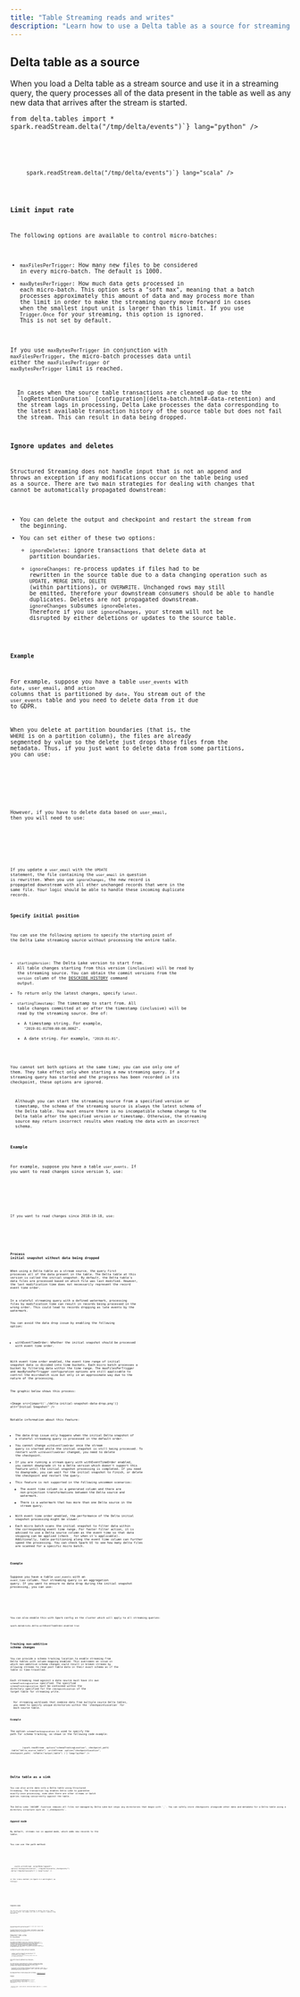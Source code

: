 ```yaml
---
title: "Table Streaming reads and writes"
description: "Learn how to use a Delta table as a source for streaming queries."
---
```



## Delta table as a source

When you load a Delta table as a stream source and use it in a streaming query, the query processes all of the data present in the table as well as any new data that arrives after the stream is started.

<Tabs>
  <TabItem label="Python">
    <Code code={`spark.readStream.format("delta") \\
  .load("/tmp/delta/events")

from delta.tables import \* spark.readStream.delta("/tmp/delta/events")`} lang="python" />

  </TabItem>

  <TabItem label="Scala">
    <Code code={`spark.readStream.format("delta")
  .load("/tmp/delta/events")

spark.readStream.delta("/tmp/delta/events")`} lang="scala" />
  </TabItem>
</Tabs>

### Limit input rate

The following options are available to control micro-batches:

- `maxFilesPerTrigger`: How many new files to be considered in every micro-batch. The default is 1000.
- `maxBytesPerTrigger`: How much data gets processed in each micro-batch. This option sets a "soft max", meaning that a batch processes approximately this amount of data and may process more than the limit in order to make the streaming query move forward in cases when the smallest input unit is larger than this limit. If you use `Trigger.Once` for your streaming, this option is ignored. This is not set by default.

If you use `maxBytesPerTrigger` in conjunction with `maxFilesPerTrigger`, the micro-batch processes data until either the `maxFilesPerTrigger` or `maxBytesPerTrigger` limit is reached.

<Aside type="note">
  In cases when the source table transactions are cleaned up due to the
  `logRetentionDuration` [configuration](delta-batch.html#-data-retention) and
  the stream lags in processing, Delta Lake processes the data corresponding to
  the latest available transaction history of the source table but does not fail
  the stream. This can result in data being dropped.
</Aside>

### Ignore updates and deletes

Structured Streaming does not handle input that is not an append and throws an exception if any modifications occur on the table being used as a source. There are two main strategies for dealing with changes that cannot be automatically propagated downstream:

- You can delete the output and checkpoint and restart the stream from the beginning.
- You can set either of these two options:
  - `ignoreDeletes`: ignore transactions that delete data at partition boundaries.
  - `ignoreChanges`: re-process updates if files had to be rewritten in the source table due to a data changing operation such as `UPDATE`, `MERGE INTO`, `DELETE` (within partitions), or `OVERWRITE`. Unchanged rows may still be emitted, therefore your downstream consumers should be able to handle duplicates. Deletes are not propagated downstream. `ignoreChanges` subsumes `ignoreDeletes`. Therefore if you use `ignoreChanges`, your stream will not be disrupted by either deletions or updates to the source table.

#### Example

For example, suppose you have a table `user_events` with `date`, `user_email`, and `action` columns that is partitioned by `date`. You stream out of the `user_events` table and you need to delete data from it due to GDPR.

When you delete at partition boundaries (that is, the `WHERE` is on a partition column), the files are already segmented by value so the delete just drops those files from the metadata. Thus, if you just want to delete data from some partitions, you can use:

<Tabs>
  <TabItem label="Scala">
    <Code
      code={`spark.readStream.format("delta")
  .option("ignoreDeletes", "true")
  .load("/tmp/delta/user_events")`}
      lang="scala"
    />
  </TabItem>
</Tabs>

However, if you have to delete data based on `user_email`, then you will need to use:

<Tabs>
  <TabItem label="Scala">
    <Code
      code={`spark.readStream.format("delta")
  .option("ignoreChanges", "true")
  .load("/tmp/delta/user_events")`}
      lang="scala"
    />
  </TabItem>
</Tabs>

If you update a `user_email` with the `UPDATE` statement, the file containing the `user_email` in question is rewritten. When you use `ignoreChanges`, the new record is propagated downstream with all other unchanged records that were in the same file. Your logic should be able to handle these incoming duplicate records.

### Specify initial position

You can use the following options to specify the starting point of the Delta Lake streaming source without processing the entire table.

- `startingVersion`: The Delta Lake version to start from. All table changes starting from this version (inclusive) will be read by the streaming source. You can obtain the commit versions from the `version` column of the [DESCRIBE HISTORY](delta-utility.html#-delta-history) command output.
- To return only the latest changes, specify `latest`.
- `startingTimestamp`: The timestamp to start from. All table changes committed at or after the timestamp (inclusive) will be read by the streaming source. One of:
  - A timestamp string. For example, `"2019-01-01T00:00:00.000Z"`.
  - A date string. For example, `"2019-01-01"`.

You cannot set both options at the same time; you can use only one of them. They take effect only when starting a new streaming query. If a streaming query has started and the progress has been recorded in its checkpoint, these options are ignored.

<Aside type="caution">
  Although you can start the streaming source from a specified version or
  timestamp, the schema of the streaming source is always the latest schema of
  the Delta table. You must ensure there is no incompatible schema change to the
  Delta table after the specified version or timestamp. Otherwise, the streaming
  source may return incorrect results when reading the data with an incorrect
  schema.
</Aside>

#### Example

For example, suppose you have a table `user_events`. If you want to read changes since version 5, use:

<Tabs>
  <TabItem label="Scala">
    <Code
      code={`spark.readStream.format("delta")
  .option("startingVersion", "5")
  .load("/tmp/delta/user_events")`}
      lang="scala"
    />
  </TabItem>
</Tabs>

If you want to read changes since 2018-10-18, use:

<Tabs>
  <TabItem label="Scala">
    <Code
      code={`spark.readStream.format("delta")
  .option("startingTimestamp", "2018-10-18")
  .load("/tmp/delta/user_events")`}
      lang="scala"
    />
  </TabItem>
</Tabs>

### Process initial snapshot without data being dropped

When using a Delta table as a stream source, the query first processes all of the data present in the table. The Delta table at this version is called the initial snapshot. By default, the Delta table's data files are processed based on which file was last modified. However, the last modification time does not necessarily represent the record event time order.

In a stateful streaming query with a defined watermark, processing files by modification time can result in records being processed in the wrong order. This could lead to records dropping as late events by the watermark.

You can avoid the data drop issue by enabling the following option:

- withEventTimeOrder: Whether the initial snapshot should be processed with event time order.

With event time order enabled, the event time range of initial snapshot data is divided into time buckets. Each micro batch processes a bucket by filtering data within the time range. The maxFilesPerTrigger and maxBytesPerTrigger configuration options are still applicable to control the microbatch size but only in an approximate way due to the nature of the processing.

The graphic below shows this process:

<Image src={import('./delta-initial-snapshot-data-drop.png')} alt="Initial Snapshot" />

Notable information about this feature:

- The data drop issue only happens when the initial Delta snapshot of a stateful streaming query is processed in the default order.
- You cannot change `withEventTimeOrder` once the stream query is started while the initial snapshot is still being processed. To restart with `withEventTimeOrder` changed, you need to delete the checkpoint.
- If you are running a stream query with withEventTimeOrder enabled, you cannot downgrade it to a Delta version which doesn't support this feature until the initial snapshot processing is completed. If you need to downgrade, you can wait for the initial snapshot to finish, or delete the checkpoint and restart the query.
- This feature is not supported in the following uncommon scenarios:
  - The event time column is a generated column and there are non-projection transformations between the Delta source and watermark.
  - There is a watermark that has more than one Delta source in the stream query.
- With event time order enabled, the performance of the Delta initial snapshot processing might be slower.
- Each micro batch scans the initial snapshot to filter data within the corresponding event time range. For faster filter action, it is advised to use a Delta source column as the event time so that data skipping can be applied (check \_ for when it's applicable). Additionally, table partitioning along the event time column can further speed the processing. You can check Spark UI to see how many delta files are scanned for a specific micro batch.

#### Example

Suppose you have a table `user_events` with an `event_time` column. Your streaming query is an aggregation query. If you want to ensure no data drop during the initial snapshot processing, you can use:

<Tabs>
  <TabItem label="Scala">
    <Code
      code={`spark.readStream.format("delta")
  .option("withEventTimeOrder", "true")
  .load("/tmp/delta/user_events")
  .withWatermark("event_time", "10 seconds")`}
      lang="scala"
    />
  </TabItem>
</Tabs>

<Aside type="note">
You can also enable this with Spark config on the cluster which will apply to all streaming queries:

```
spark.databricks.delta.withEventTimeOrder.enabled true
```

</Aside>

### Tracking non-additive schema changes

You can provide a schema tracking location to enable streaming from Delta tables with column mapping enabled. This overcomes an issue in which non-additive schema changes could result in broken streams by allowing streams to read past table data in their exact schema as if the table is time-travelled.

Each streaming read against a data source must have its own `schemaTrackingLocation` specified. The specified `schemaTrackingLocation` must be contained within the directory specified for the `checkpointLocation` of the target table for streaming write.

<Aside type="note">
  For streaming workloads that combine data from multiple source Delta tables,
  you need to specify unique directories within the `checkpointLocation` for
  each source table.
</Aside>

#### Example

The option `schemaTrackingLocation` is used to specify the path for schema tracking, as shown in the following code example:

<Tabs>
	<TabItem label="Python">
		<Code code={`checkpoint_path = "/path/to/checkpointLocation"

(spark.readStream .option("schemaTrackingLocation", checkpoint_path) .table("delta_source_table") .writeStream .option("checkpointLocation", checkpoint_path) .toTable("output_table") )`} lang="python" />

</TabItem>

</Tabs>

## Delta table as a sink

You can also write data into a Delta table using Structured Streaming. The transaction log enables Delta Lake to guarantee exactly-once processing, even when there are other streams or batch queries running concurrently against the table.

<Aside type="note">
The Delta Lake `VACUUM` function removes all files not managed by Delta Lake but skips any directories that begin with `_`. You can safely store checkpoints alongside other data and metadata for a Delta table using a directory structure such as `<table_name>/_checkpoints`.
</Aside>

### Append mode

By default, streams run in append mode, which adds new records to the table.

You can use the path method:

<Tabs>
  <TabItem label="Python">
    <Code code={`events.writeStream
  .format("delta")
  .outputMode("append")
  .option("checkpointLocation", "/tmp/delta/_checkpoints/")
  .start("/delta/events")`} lang="python" />
  </TabItem>

  <TabItem label="Scala">
    <Code code={`events.writeStream
  .format("delta")
  .outputMode("append")
  .option("checkpointLocation", "/tmp/delta/events/_checkpoints/")
  .start("/tmp/delta/events")

events.writeStream
  .outputMode("append")
  .option("checkpointLocation", "/tmp/delta/events/_checkpoints/")
  .delta("/tmp/delta/events")`} lang="scala" />
  </TabItem>
</Tabs>

or the `toTable` method (in Spark 3.1 and higher) as follows:

<Tabs>
  <TabItem label="Python">
    <Code code={`events.writeStream
  .format("delta")
  .outputMode("append")
  .option("checkpointLocation", "/tmp/delta/events/_checkpoints/")
  .toTable("events")`} lang="python" />
  </TabItem>

  <TabItem label="Scala">
    <Code code={`events.writeStream
  .outputMode("append")
  .option("checkpointLocation", "/tmp/delta/events/_checkpoints/")
  .toTable("events")`} lang="scala" />
  </TabItem>
</Tabs>

### Complete mode

You can also use Structured Streaming to replace the entire table with every batch. One example use case is to compute a summary using aggregation:

<Tabs>
  <TabItem label="Python">
    <Code code={`(spark.readStream
  .format("delta")
  .load("/tmp/delta/events")
  .groupBy("customerId")
  .count()
  .writeStream
  .format("delta")
  .outputMode("complete")
  .option("checkpointLocation", "/tmp/delta/eventsByCustomer/_checkpoints/")
  .start("/tmp/delta/eventsByCustomer")
)`} lang="python" />
  </TabItem>

  <TabItem label="Scala">
    <Code code={`spark.readStream
  .format("delta")
  .load("/tmp/delta/events")
  .groupBy("customerId")
  .count()
  .writeStream
  .format("delta")
  .outputMode("complete")
  .option("checkpointLocation", "/tmp/delta/eventsByCustomer/_checkpoints/")
  .start("/tmp/delta/eventsByCustomer")`} lang="scala" />
  </TabItem>
</Tabs>

The preceding example continuously updates a table that contains the aggregate number of events by customer.

For applications with more lenient latency requirements, you can save computing resources with one-time triggers. Use these to update summary aggregation tables on a given schedule, processing only new data that has arrived since the last update.

## Idempotent table writes in `foreachBatch`

<Aside type="note">Available in Delta Lake 2.0.0 and above.</Aside>

The command foreachBatch allows you to specify a function that is executed on the output of every micro-batch after arbitrary transformations in the streaming query. This allows implementating a `foreachBatch` function that can write the micro-batch output to one or more target Delta table destinations. However, `foreachBatch` does not make those writes idempotent as those write attempts lack the information of whether the batch is being re-executed or not. For example, rerunning a failed batch could result in duplicate data writes.

To address this, Delta tables support the following `DataFrameWriter` options to make the writes idempotent:

- `txnAppId`: A unique string that you can pass on each `DataFrame` write. For example, you can use the StreamingQuery ID as `txnAppId`.
- `txnVersion`: A monotonically increasing number that acts as transaction version.

Delta table uses the combination of `txnAppId` and `txnVersion` to identify duplicate writes and ignore them.

If a batch write is interrupted with a failure, rerunning the batch uses the same application and batch ID, which would help the runtime correctly identify duplicate writes and ignore them. Application ID (`txnAppId`) can be any user-generated unique string and does not have to be related to the stream ID.

<Aside type="caution">
  If you delete the streaming checkpoint and restart the query with a new
  checkpoint, you must provide a different `appId`; otherwise, writes from the
  restarted query will be ignored because it will contain the same `txnAppId`
  and the batch ID would start from 0.
</Aside>

The same `DataFrameWriter` options can be used to achieve the idempotent writes in non-Streaming job. For details [Idempotent writes](delta-batch.html#-idempotent-writes).

### Example

<Tabs>
  <TabItem label="Python">
    <Code code={`app_id = ... # A unique string that is used as an application ID.

def writeToDeltaLakeTableIdempotent(batch_df, batch_id): batch_df.write.format(...).option("txnVersion", batch_id).option("txnAppId", app_id).save(...) # location 1 batch_df.write.format(...).option("txnVersion", batch_id).option("txnAppId", app_id).save(...) # location 2`} lang="python" />

  </TabItem>

  <TabItem label="Scala">
    <Code code={`val appId = ... // A unique string that is used as an application ID.
streamingDF.writeStream.foreachBatch { (batchDF: DataFrame, batchId: Long) =>
  batchDF.write.format(...).option("txnVersion", batchId).option("txnAppId", appId).save(...)  // location 1
  batchDF.write.format(...).option("txnVersion", batchId).option("txnAppId", appId).save(...)  // location 2
}`} lang="scala" />
  </TabItem>
</Tabs>
